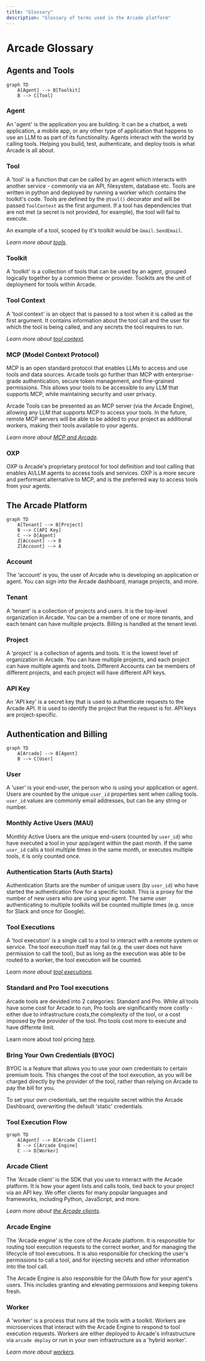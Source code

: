 ```yaml
---
title: "Glossary"
description: "Glossary of terms used in the Arcade platform"
---
```


# Arcade Glossary


## Agents and Tools

```mermaid
graph TD
    A[Agent] --> B[Toolkit]
    B --> C[Tool]
```

### Agent

An 'agent' is the application you are building.  It can be a chatbot, a web application, a mobile app, or any other type of application that happens to use an LLM to as part of its functionality.  Agents interact with the world by calling tools.  Helping you build, test, authenticate, and deploy tools is what Arcade is all about.

### Tool

A 'tool' is a function that can be called by an agent which interacts with another service - commonly via an API, filesystem, database etc.  Tools are written in python and deployed by running a worker which contains the toolkit's code.  Tools are defined by the `@tool()` decorator and will be passed `ToolContext` as the first argument.  If a tool has dependencies that are not met (a secret is not provided, for example), the tool will fail to execute.

An example of a tool, scoped by it's toolkit would be `Gmail.SendEmail`.

*Learn more about [tools](/home/build-tools/create-a-toolkit).*

### Toolkit

A 'toolkit' is a collection of tools that can be used by an agent, grouped logically together by a common theme or provider.  Toolkits are the unit of deployment for tools within Arcade.

### Tool Context

A 'tool context' is an object that is passed to a tool when it is called as the first argument.  It contains information about the tool call and the user for which the tool is being called, and any secrets the tool requires to run.

*Learn more about [tool context](/home/build-tools/tool-context).*

### MCP (Model Context Protocol)

MCP is an open standard protocol that enables LLMs to access and use tools and data sources. Arcade tools go further than MCP with enterprise-grade authentication, secure token management, and fine-grained permissions. This allows your tools to be accessible to any LLM that supports MCP, while maintaining security and user privacy.

Arcade Tools can be presented as an MCP server (via the Arcade Engine), allowing any LLM that supports MCP to access your tools.  In the future, remote MCP servers will be able to be added to your project as additional workers, making their tools available to your agents.

*Learn more about [MCP and Arcade](/home/mcp-overview).*

### OXP

OXP is Arcade's proprietary protocol for tool definition and tool calling that enables AI/LLM agents to access tools and services.  OXP is a more secure and performant alternative to MCP, and is the preferred way to access tools from your agents.


## The Arcade Platform

```mermaid
graph TD
    A[Tenant] --> B[Project]
    B --> C[API Key]
    C --> D[Agent]
    Z[Account] --> B
    Z[Account] --> A
```

### Account

The 'account' is you, the user of Arcade who is developing an application or agent.  You can sign into the Arcade dashboard, manage projects, and more.

### Tenant

A 'tenant' is a collection of projects and users.  It is the top-level organization in Arcade.  You can be a member of one or more tenants, and each tenant can have multiple projects.  Billing is handled at the tenant level.

### Project

A 'project' is a collection of agents and tools.  It is the lowest level of organization in Arcade.  You can have multiple projects, and each project can have multiple agents and tools.  Different Accounts can be members of different projects, and each project will have different API keys.

### API Key

An 'API key' is a secret key that is used to authenticate requests to the Arcade API.  It is used to identify the project that the request is for.  API keys are project-specific.

## Authentication and Billing

```mermaid
graph TD
    A[Arcade] --> B[Agent]
    B --> C[User]
```

### User

A 'user' is your end-user, the person who is using your application or agent.  Users are counted by the unique `user_id` properties sent when calling tools.  `user_id` values are commonly email addresses, but can be any string or number.

### Monthly Active Users (MAU)

Monthly Active Users are the unique end-users (counted by `user_id`) who have executed a tool in your app/agent within the past month.  If the same `user_id` calls a tool multiple times in the same month, or executes multiple tools, it is only counted once.

### Authentication Starts (Auth Starts)

Authentication Starts are the number of unique users (by `user_id`) who have started the authentication flow for a specific toolkit.  This is a proxy for the number of new users who are using your agent.  The same user authenticating to multiple toolkits will be counted multiple times (e.g. once for Slack and once for Google).

### Tool Executions

A 'tool execution' is a single call to a tool to interact with a remote system or service. The tool execution itself may fail (e.g. the user does not have permission to call the tool), but as long as the execution was able to be routed to a worker, the tool execution will be counted.

*Learn more about [tool executions](/home/use-tools/tools-overview).*


### Standard and Pro Tool executions

Arcade tools are devided into 2 categories: Standard and Pro.  While all tools have some cost for Arcade to run, Pro tools are significantly more costly - either due to infrastructure costs,the complexity of the tool, or a cost imposed by the provider of the tool.  Pro tools cost more to execute and have differnte limit.

Learn more about tool pricing [here](https://www.arcade.dev/pricing).

### Bring Your Own Credentials (BYOC)

BYOC is a feature that allows you to use your own credentials to certain premium tools.  This changes the cost of the tool execution, as you will be charged directly by the provider of the tool, rather than relying on Arcade to pay the bill for you.

To set your own credentials, set the requisite secret within the Arcade Dashboard, overwriting the default 'static' credentials.


### Tool Execution Flow

```mermaid
graph TD
    A[Agent] --> B[Arcade Client]
    B --> C[Arcade Engine]
    C --> D[Worker]
```

### Arcade Client

The 'Arcade client' is the SDK that you use to interact with the Arcade platform.  It is how your agent lists and calls tools, tied back to your project via an API key.  We offer clients for many popular languages and frameworks, including Python, JavaScript, and more.

*Learn more about [the Arcade clients](/home/arcade-clients).*

### Arcade Engine

The 'Arcade engine' is the core of the Arcade platform.  It is responsible for routing tool execution requests to the correct worker, and for managing the lifecycle of tool executions.  It is also responsible for checking the user's permissions to call a tool, and for injecting secrets and other information into the tool call.

The Arcade Engine is also responsible for the OAuth flow for your agent's users.  This includes granting and elevating permissions and keeping tokens fresh.

### Worker

A 'worker' is a process that runs all the tools with a toolkit.  Workers are microservices that interact with the Arcade Engine to respond to tool execution requests.  Workers are either deployed to Arcade's infrastructure via `arcade deploy` or run in your own infrastructure as a 'hybrid worker'.

*Learn more about [workers](/home/hybrid-deployment/hybrid-worker).*

